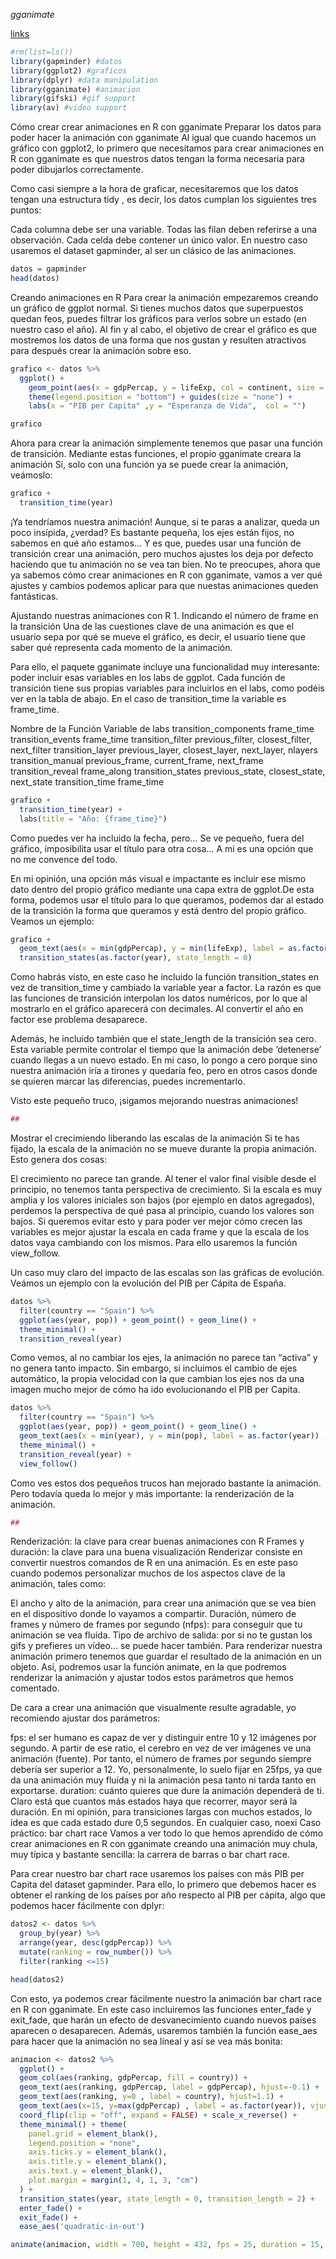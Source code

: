 *gganimate*

[links](https://anderfernandez.com/blog/como-crear-animaciones-en-r-con-gganimate/)

```r
#rm(list=ls())
library(gapminder) #datos
library(ggplot2) #graficos
library(dplyr) #data manipulation
library(gganimate) #animacion
library(gifski) #gif support
library(av) #video support

```

Cómo crear crear animaciones en R con gganimate
Preparar los datos para poder hacer la animación con gganimate
Al igual que cuando hacemos un gráfico con ggplot2, lo primero que necesitamos para crear animaciones en R con gganimate es que nuestros datos tengan la forma necesaria para poder dibujarlos correctamente.

Como casi siempre a la hora de graficar, necesitaremos que los datos tengan una estructura tidy , es decir, los datos cumplan los siguientes tres puntos:

Cada columna debe ser una variable.
Todas las filan deben referirse a una observación.
Cada celda debe contener un único valor.
En nuestro caso usaremos el dataset gapminder, al ser un clásico de las animaciones.


```r
datos = gapminder
head(datos)
```

Creando animaciones en R
Para crear la animación empezaremos creando un gráfico de ggplot normal. Si tienes muchos datos que superpuestos quedan feos, puedes filtrar los gráficos para verlos sobre un estado (en nuestro caso el año). Al fin y al cabo, el objetivo de crear el gráfico es que mostremos los datos de una forma que nos gustan y resulten atractivos para después crear la animación sobre eso.

```r


grafico <- datos %>%
  ggplot() + 
    geom_point(aes(x = gdpPercap, y = lifeExp, col = continent, size = pop), alpha = 0.8) + theme_minimal() + 
    theme(legend.position = "bottom") + guides(size = "none") + 
    labs(x = "PIB per Capita" ,y = "Esperanza de Vida",  col = "") 

grafico
```

Ahora para crear la animación simplemente tenemos que pasar una función de transición. Mediante estas funciones, el propio gganimate creara la animación Sí, solo con una función ya se puede crear la animación, veámoslo:


```r
grafico +
  transition_time(year)
```


¡Ya tendríamos nuestra animación! Aunque, si te paras a analizar, queda un poco insípida, ¿verdad? Es bastante pequeña, los ejes están fijos, no sabemos en qué año estamos… Y es que, puedes usar una función de transición crear una animación, pero muchos ajustes los deja por defecto haciendo que tu animación no se vea tan bien. No te preocupes, ahora que ya sabemos cómo crear animaciones en R con gganimate, vamos a ver qué ajustes y cambios podemos aplicar para que nuestas animaciones queden fantásticas.

Ajustando nuestras animaciones con R
1. Indicando el número de frame en la transición
Una de las cuestiones clave de una animación es que el usuario sepa por qué se mueve el gráfico, es decir, el usuario tiene que saber qué representa cada momento de la animación.

Para ello, el paquete gganimate incluye una funcionalidad muy interesante: poder incluir esas variables en los labs de ggplot. Cada función de transición tiene sus propias variables para incluirlos en el labs, como podéis ver en la tabla de abajo. En el caso de transition_time la variable es frame_time.

Nombre de la Función	Variable de labs
transition_components	frame_time
transition_events	frame_time
transition_filter	previous_filter, closest_filter, next_filter
transition_layer	previous_layer, closest_layer, next_layer, nlayers
transition_manual	previous_frame, current_frame, next_frame
transition_reveal	frame_along
transition_states	previous_state, closest_state, next_state
transition_time	frame_time


```r
grafico +
  transition_time(year) +
  labs(title = "Año: {frame_time}")
```

Como puedes ver ha incluido la fecha, pero… Se ve pequeño, fuera del gráfico, imposibilita usar el título para otra cosa… A mi es una opción que no me convence del todo.

En mi opinión, una opción más visual e impactante es incluir ese mismo dato dentro del propio gráfico mediante una capa extra de ggplot.De esta forma, podemos usar el título para lo que queramos, podemos dar al estado de la transición la forma que queramos y está dentro del propio gráfico. Veamos un ejemplo:




```r

grafico +
  geom_text(aes(x = min(gdpPercap), y = min(lifeExp), label = as.factor(year)) , hjust=-2, vjust = -0.2, alpha = 0.2,  col = "gray", size = 20) +
  transition_states(as.factor(year), state_length = 0)
```
Como habrás visto, en este caso he incluido la función transition_states en vez de transition_time y cambiado la variable year a factor. La razón es que las funciones de transición interpolan los datos numéricos, por lo que al mostrarlo en el gráfico aparecerá con decimales. Al convertir el año en factor ese problema desaparece.

Además, he incluido también que el state_length de la transición sea cero. Esta variable permite controlar el tiempo que la animación debe ‘detenerse’ cuando llegas a un nuevo estado. En mi caso, lo pongo a cero porque sino nuestra animación iría a tirones y quedaría feo, pero en otros casos donde se quieren marcar las diferencias, puedes incrementarlo.

Visto este pequeño truco, ¡sigamos mejorando nuestras animaciones!

```r
##
```



Mostrar el crecimiendo liberando las escalas de la animación
Si te has fijado, la escala de la animación no se mueve durante la propia animación. Esto genera dos cosas:

El crecimiento no parece tan grande. Al tener el valor final visible desde el principio, no tenemos tanta perspectiva de crecimiento.
Si la escala es muy amplia y los valores iniciales son bajos (por ejemplo en datos agregados), perdemos la perspectiva de qué pasa al principio, cuando los valores son bajos.
Si queremos evitar esto y para poder ver mejor cómo crecen las variables es mejor ajustar la escala en cada frame y que la escala de los datos vaya cambiando con los mismos. Para ello usaremos la función view_follow.

Un caso muy claro del impacto de las escalas son las gráficas de evolución. Veámos un ejemplo con la evolución del PIB per Cápita de España.


```r
datos %>%
  filter(country == "Spain") %>%
  ggplot(aes(year, pop)) + geom_point() + geom_line() +
  theme_minimal() +
  transition_reveal(year)
```

Como vemos, al no cambiar los ejes, la animación no parece tan “activa” y no genera tanto impacto. Sin embargo, si incluimos el cambio de ejes automático, la propia velocidad con la que cambian los ejes nos da una imagen mucho mejor de cómo ha ido evolucionando el PIB per Capita.

```r
datos %>%
  filter(country == "Spain") %>%
  ggplot(aes(year, pop)) + geom_point() + geom_line() + 
  geom_text(aes(x = min(year), y = min(pop), label = as.factor(year)) , hjust=-2, vjust = -0.2, alpha = 0.5,  col = "gray", size = 20) +
  theme_minimal() +
  transition_reveal(year) + 
  view_follow()
```
Como ves estos dos pequeños trucos han mejorado bastante la animación. Pero todavía queda lo mejor y más importante: la renderización de la animación.


```r
##
```


Renderización: la clave para crear buenas animaciones con R
Frames y duración: la clave para una buena visualización
Renderizar consiste en convertir nuestros comandos de R en una animación. Es en este paso cuando podemos personalizar muchos de los aspectos clave de la animación, tales como:

El ancho y alto de la animación, para crear una animación que se vea bien en el dispositivo donde lo vayamos a compartir.
Duración, número de frames y número de frames por segundo (nfps): para conseguir que tu animación se vea fluída.
Tipo de archivo de salida: por si no te gustan los gifs y prefieres un vídeo… se puede hacer también.
Para renderizar nuestra animación primero tenemos que guardar el resultado de la animación en un objeto. Así, podremos usar la función animate, en la que podremos renderizar la animación y ajustar todos estos parámetros que hemos comentado.

De cara a crear una animación que visualmente resulte agradable, yo recomiendo ajustar dos parámetros:

fps: el ser humano es capaz de ver y distinguir entre 10 y 12 imágenes por segundo. A partir de ese ratio, el cerebro en vez de ver imágenes ve una animación (fuente). Por tanto, el número de frames por segundo siempre debería ser superior a 12. Yo, personalmente, lo suelo fijar en 25fps, ya que da una animación muy fluída y ni la animación pesa tanto ni tarda tanto en exportarse.
duration: cuánto quieres que dure la animación dependerá de ti. Claro está que cuantos más estados haya que recorrer, mayor será la duración. En mi opinión, para transiciones largas con muchos estados, lo idea es que cada estado dure 0,5 segundos. En cualquier caso, noexi
Caso práctico: bar chart race
Vamos a ver todo lo que hemos aprendido de cómo crear animaciones en R con gganimate creando una animación muy chula, muy típica y bastante sencilla: la carrera de barras o bar chart race.

Para crear nuestro bar chart race usaremos los países con más PIB per Capita del dataset gapminder. Para ello, lo primero que debemos hacer es obtener el ranking de los países por año respecto al PIB per cápita, algo que podemos hacer fácilmente con dplyr:

```r
datos2 <- datos %>%
  group_by(year) %>%
  arrange(year, desc(gdpPercap)) %>%
  mutate(ranking = row_number()) %>%
  filter(ranking <=15)

head(datos2)
```

Con esto, ya podemos crear fácilmente nuestro la animación bar chart race en R con gganimate. En este caso incluiremos las funciones enter_fade y exit_fade, que harán un efecto de desvanecimiento cuando nuevos países aparecen o desaparecen. Además, usaremos también la función ease_aes para hacer que la animación no sea lineal y así se vea más bonita:


```r
animacion <- datos2 %>%
  ggplot() +
  geom_col(aes(ranking, gdpPercap, fill = country)) +
  geom_text(aes(ranking, gdpPercap, label = gdpPercap), hjust=-0.1) +
  geom_text(aes(ranking, y=0 , label = country), hjust=1.1) + 
  geom_text(aes(x=15, y=max(gdpPercap) , label = as.factor(year)), vjust = 0.2, alpha = 0.5,  col = "gray", size = 20) +
  coord_flip(clip = "off", expand = FALSE) + scale_x_reverse() +
  theme_minimal() + theme(
    panel.grid = element_blank(), 
    legend.position = "none",
    axis.ticks.y = element_blank(),
    axis.title.y = element_blank(),
    axis.text.y = element_blank(),
    plot.margin = margin(1, 4, 1, 3, "cm")
  ) +
  transition_states(year, state_length = 0, transition_length = 2) +
  enter_fade() +
  exit_fade() + 
  ease_aes('quadratic-in-out') 

animate(animacion, width = 700, height = 432, fps = 25, duration = 15, rewind = FALSE)
```

